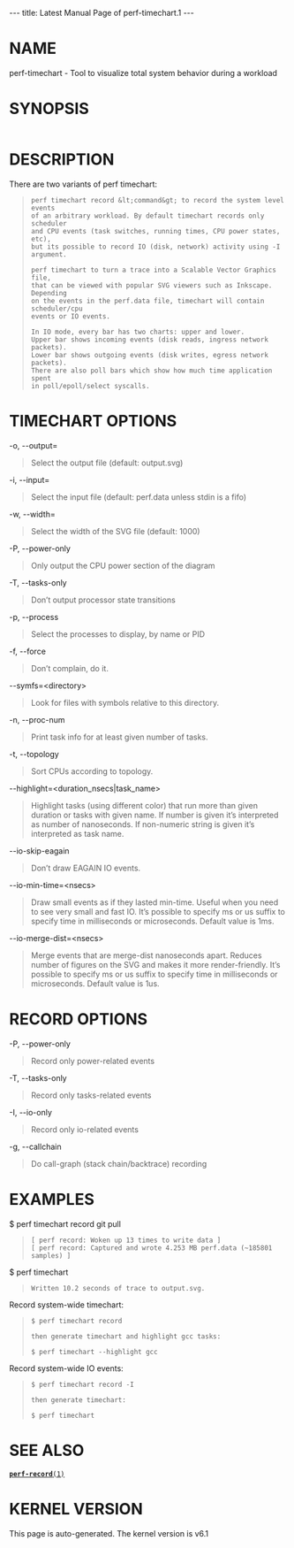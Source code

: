 ---
title: Latest Manual Page of perf-timechart.1
---


= NAME =

perf-timechart - Tool to visualize total system behavior during a workload

= SYNOPSIS =

<pre></pre>
= DESCRIPTION =

There are two variants of perf timechart:

<blockquote><pre>perf timechart record &lt;command&gt; to record the system level events
of an arbitrary workload. By default timechart records only scheduler
and CPU events (task switches, running times, CPU power states, etc),
but its possible to record IO (disk, network) activity using -I argument.

perf timechart to turn a trace into a Scalable Vector Graphics file,
that can be viewed with popular SVG viewers such as Inkscape. Depending
on the events in the perf.data file, timechart will contain scheduler/cpu
events or IO events.

In IO mode, every bar has two charts: upper and lower.
Upper bar shows incoming events (disk reads, ingress network packets).
Lower bar shows outgoing events (disk writes, egress network packets).
There are also poll bars which show how much time application spent
in poll/epoll/select syscalls.</pre></blockquote>
= TIMECHART OPTIONS =

-o, --output=

<blockquote>Select the output file (default: output.svg)
</blockquote>
-i, --input=

<blockquote>Select the input file (default: perf.data unless stdin is a fifo)
</blockquote>
-w, --width=

<blockquote>Select the width of the SVG file (default: 1000)
</blockquote>
-P, --power-only

<blockquote>Only output the CPU power section of the diagram
</blockquote>
-T, --tasks-only

<blockquote>Don’t output processor state transitions
</blockquote>
-p, --process

<blockquote>Select the processes to display, by name or PID
</blockquote>
-f, --force

<blockquote>Don’t complain, do it.
</blockquote>
--symfs=&lt;directory&gt;

<blockquote>Look for files with symbols relative to this directory.
</blockquote>
-n, --proc-num

<blockquote>Print task info for at least given number of tasks.
</blockquote>
-t, --topology

<blockquote>Sort CPUs according to topology.
</blockquote>
--highlight=&lt;duration_nsecs|task_name&gt;

<blockquote>Highlight tasks (using different color) that run more than given duration or tasks with given name. If number is given it’s interpreted as number of nanoseconds. If non-numeric string is given it’s interpreted as task name.
</blockquote>
--io-skip-eagain

<blockquote>Don’t draw EAGAIN IO events.
</blockquote>
--io-min-time=&lt;nsecs&gt;

<blockquote>Draw small events as if they lasted min-time. Useful when you need to see very small and fast IO. It’s possible to specify ms or us suffix to specify time in milliseconds or microseconds. Default value is 1ms.
</blockquote>
--io-merge-dist=&lt;nsecs&gt;

<blockquote>Merge events that are merge-dist nanoseconds apart. Reduces number of figures on the SVG and makes it more render-friendly. It’s possible to specify ms or us suffix to specify time in milliseconds or microseconds. Default value is 1us.
</blockquote>
= RECORD OPTIONS =

-P, --power-only

<blockquote>Record only power-related events
</blockquote>
-T, --tasks-only

<blockquote>Record only tasks-related events
</blockquote>
-I, --io-only

<blockquote>Record only io-related events
</blockquote>
-g, --callchain

<blockquote>Do call-graph (stack chain/backtrace) recording
</blockquote>
= EXAMPLES =

$ perf timechart record git pull

<blockquote><pre>[ perf record: Woken up 13 times to write data ]
[ perf record: Captured and wrote 4.253 MB perf.data (~185801 samples) ]</pre></blockquote>
$ perf timechart

<blockquote><pre>Written 10.2 seconds of trace to output.svg.</pre></blockquote>
Record system-wide timechart:

<blockquote><pre>$ perf timechart record

then generate timechart and highlight gcc tasks:

$ perf timechart --highlight gcc</pre></blockquote>
Record system-wide IO events:

<blockquote><pre>$ perf timechart record -I

then generate timechart:

$ perf timechart</pre></blockquote>
= SEE ALSO =

[[Latest Manual Page of perf-record.1|<tt>'''perf-record'''(1)</tt>]]


= KERNEL VERSION =

This page is auto-generated.  The kernel version is v6.1